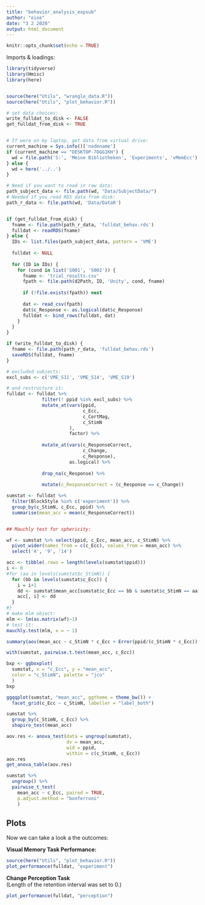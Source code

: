 ```yaml
---
title: "behavior_analysis_expsub"
author: "eioe"
date: "3 2 2020"
output: html_document
---
```


```r
knitr::opts_chunk$set(echo = TRUE)
```



Imports & loadings:

```r
library(tidyverse)
library(Hmisc)
library(here)


source(here("Utils", "wrangle_data.R"))
source(here("Utils", "plot_behavior.R"))
```

```r

# set data choices:
write_fulldat_to_disk <- FALSE
get_fulldat_from_disk <- TRUE


# If were on my laptop, get data from virtual drive:
current_machine = Sys.info()['nodename']
if (current_machine == "DESKTOP-7DGG1KH") {
  wd = file.path('S:', 'Meine Bibliotheken', 'Experiments', 'vMemEcc')
} else {
  wd = here('../..')
}

# Need if you want to read in raw data:  
path_subject_data <- file.path(wd, "Data/SubjectData/")
# Needed if you read RDS data from disk:
path_r_data <- file.path(wd, 'Data/DataR')


if (get_fulldat_from_disk) {
  fname <- file.path(path_r_data, 'fulldat_behav.rds')
  fulldat <- readRDS(fname)
} else {
  IDs <- list.files(path_subject_data, pattern = 'VME')
  
  fulldat <- NULL
  
  for (ID in IDs) {
    for (cond in list('S001', 'S002')) {
      fname <- 'trial_results.csv'
      fpath <- file.path(d2Path, ID, 'Unity', cond, fname)
      
      if (!file.exists(fpath)) next
      
      dat <- read_csv(fpath) 
      dat$c_Response <- as.logical(dat$c_Response)
      fulldat <- bind_rows(fulldat, dat)
    }
  }
}

if (write_fulldat_to_disk) {
  fname <- file.path(path_r_data, 'fulldat_behav.rds')
  saveRDS(fulldat, fname)
}

# excluded subjects:
excl_subs <- c('VME_S11', 'VME_S14', 'VME_S19')

# and restructure it:
fulldat <- fulldat %>% 
             filter(! ppid %in% excl_subs) %>% 
             mutate_at(vars(ppid, 
                            c_Ecc,
                            c_CortMag,
                            c_StimN
                       ), 
                       factor) %>% 
  
             mutate_at(vars(c_ResponseCorrect, 
                            c_Change, 
                            c_Response), 
                       as.logical) %>% 
          
             drop_na(c_Response) %>% 
             
             mutate(c_ResponseCorrect = (c_Response == c_Change))

sumstat <- fulldat %>% 
  filter(BlockStyle %in% c('experiment')) %>% 
  group_by(c_StimN, c_Ecc, ppid) %>% 
  summarise(mean_acc = mean(c_ResponseCorrect)) 


## Mauchly test for sphericity:

wf <- sumstat %>% select(ppid, c_Ecc, mean_acc, c_StimN) %>% 
  pivot_wider(names_from = c(c_Ecc), values_from = mean_acc) %>% 
  select('4', '9', '14')

acc <- tibble(.rows = length(levels(sumstat$ppid)))
i <- 0
#for (aa in levels(sumstat$c_StimN)) {
  for (bb in levels(sumstat$c_Ecc)) {
    i = i+1
    dd <- sumstat$mean_acc[sumstat$c_Ecc == bb & sumstat$c_StimN == aa] 
    acc[, i] <- dd
  }
#}
# make mlm object:
mlm <- lm(as.matrix(wf)~1)
# test it:
mauchly.test(mlm, x = ~ 1)

summary(aov(mean_acc ~ c_StimN * c_Ecc + Error(ppid/(c_StimN * c_Ecc)), data = sumstat))

with(sumstat, pairwise.t.test(mean_acc, c_Ecc))

bxp <- ggboxplot(
  sumstat, x = "c_Ecc", y = "mean_acc",
  color = "c_StimN", palette = "jco"
  )
bxp

ggqqplot(sumstat, "mean_acc", ggtheme = theme_bw()) +
  facet_grid(c_Ecc ~ c_StimN, labeller = "label_both")

sumstat %>% 
  group_by(c_StimN, c_Ecc) %>% 
  shapiro_test(mean_acc)

aov.res <- anova_test(data = ungroup(sumstat), 
                      dv = mean_acc, 
                      wid = ppid, 
                      within = c(c_StimN, c_Ecc))
aov.res
get_anova_table(aov.res)

sumstat %>%
  ungroup() %>% 
  pairwise_t_test(
    mean_acc ~ c_Ecc, paired = TRUE, 
    p.adjust.method = "bonferroni"
    )

```

## Plots

Now we can take a look a the outcomes:

__Visual Memory Task Performance:__

```r
source(here("Utils", "plot_behavior.R"))
plot_performance(fulldat, "experiment")
```


__Change Perception Task__  
(Length of the retention interval was set to 0.)  


```r
plot_performance(fulldat, "perception")
```
